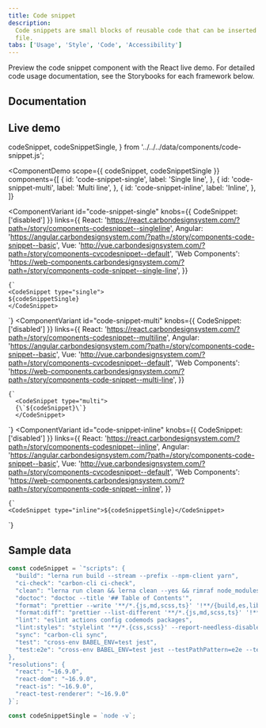 ```yaml
---
title: Code snippet
description:
  Code snippets are small blocks of reusable code that can be inserted in a code
  file.
tabs: ['Usage', 'Style', 'Code', 'Accessibility']
---
```


<PageDescription>

Preview the code snippet component with the React live demo. For detailed code
usage documentation, see the Storybooks for each framework below.

</PageDescription>

## Documentation

<Row className="resource-card-group">
<Column colLg={4} colMd={4} noGutterSm>
  <ResourceCard
    subTitle="React"
    href="https://react.carbondesignsystem.com/?path=/story/components-codesnippet--inline"
    >

<MdxIcon name="react" />

  </ResourceCard>
</Column>
<Column colLg={4} colMd={4} noGutterSm>
  <ResourceCard
      subTitle="Web Components"
      href="https://web-components.carbondesignsystem.com/?path=/story/components-code-snippet--single-line"
      >

<MdxIcon name="webcomponents" />

  </ResourceCard>
</Column>
<Column colLg={4} colMd={4} noGutterSm>
  <ResourceCard
      subTitle="Angular (Community)"
      href="https://angular.carbondesignsystem.com/?path=/story/components-code-snippet--basic"
      >

<MdxIcon name="angular" />

  </ResourceCard>
</Column>
<Column colLg={4} colMd={4} noGutterSm>
  <ResourceCard
      subTitle="Vue (Community)"
      href="http://vue.carbondesignsystem.com/?path=/story/components-cvcodesnippet--default"
      >

<MdxIcon name="vue" />

  </ResourceCard>
</Column>
</Row>

## Live demo

  codeSnippet,
  codeSnippetSingle,
} from '../../../data/components/code-snippet.js';

<ComponentDemo
  scope={{ codeSnippet, codeSnippetSingle }}
  components={[
    {
      id: 'code-snippet-single',
      label: 'Single line',
    },
    {
      id: 'code-snippet-multi',
      label: 'Multi line',
    },
    {
      id: 'code-snippet-inline',
      label: 'Inline',
    },
  ]}
>
  <ComponentVariant
    id="code-snippet-single"
    knobs={{ CodeSnippet: ['disabled'] }}
    links={{
      React:
        'https://react.carbondesignsystem.com/?path=/story/components-codesnippet--singleline',
      Angular:
        'https://angular.carbondesignsystem.com/?path=/story/components-code-snippet--basic',
      Vue: 'http://vue.carbondesignsystem.com/?path=/story/components-cvcodesnippet--default',
      'Web Components':
        'https://web-components.carbondesignsystem.com/?path=/story/components-code-snippet--single-line',
    }}
  >
    {`
    <CodeSnippet type="single">
    ${codeSnippetSingle}
    </CodeSnippet>
`}
  </ComponentVariant>
  <ComponentVariant
    id="code-snippet-multi"
    knobs={{ CodeSnippet: ['disabled'] }}
    links={{
      React:
        'https://react.carbondesignsystem.com/?path=/story/components-codesnippet--multiline',
      Angular:
        'https://angular.carbondesignsystem.com/?path=/story/components-code-snippet--basic',
      Vue: 'http://vue.carbondesignsystem.com/?path=/story/components-cvcodesnippet--default',
      'Web Components':
        'https://web-components.carbondesignsystem.com/?path=/story/components-code-snippet--multi-line',
    }}
  >
    {`
      <CodeSnippet type="multi">
      {\`${codeSnippet}\`}
      </CodeSnippet>
  `}
  </ComponentVariant>
  <ComponentVariant
    id="code-snippet-inline"
    knobs={{ CodeSnippet: ['disabled'] }}
    links={{
      React:
        'https://react.carbondesignsystem.com/?path=/story/components-codesnippet--inline',
      Angular:
        'https://angular.carbondesignsystem.com/?path=/story/components-code-snippet--basic',
      Vue: 'http://vue.carbondesignsystem.com/?path=/story/components-cvcodesnippet--default',
      'Web Components':
        'https://web-components.carbondesignsystem.com/?path=/story/components-code-snippet--inline',
    }}
  >
    {`
    <CodeSnippet type="inline">${codeSnippetSingle}</CodeSnippet>
`}
  </ComponentVariant>
</ComponentDemo>

## Sample data

```javascript
const codeSnippet = `"scripts": {
  "build": "lerna run build --stream --prefix --npm-client yarn",
  "ci-check": "carbon-cli ci-check",
  "clean": "lerna run clean && lerna clean --yes && rimraf node_modules",
  "doctoc": "doctoc --title '## Table of Contents'",
  "format": "prettier --write '**/*.{js,md,scss,ts}' '!**/{build,es,lib,storybook,ts,umd}/**'",
  "format:diff": "prettier --list-different '**/*.{js,md,scss,ts}' '!**/{build,es,lib,storybook,ts,umd}/**' '!packages/components/**'",
  "lint": "eslint actions config codemods packages",
  "lint:styles": "stylelint '**/*.{css,scss}' --report-needless-disables --report-invalid-scope-disables",
  "sync": "carbon-cli sync",
  "test": "cross-env BABEL_ENV=test jest",
  "test:e2e": "cross-env BABEL_ENV=test jest --testPathPattern=e2e --testPathIgnorePatterns='examples,/packages/components/,/packages/react/'"
},
"resolutions": {
  "react": "~16.9.0",
  "react-dom": "~16.9.0",
  "react-is": "~16.9.0",
  "react-test-renderer": "~16.9.0"
}`;

const codeSnippetSingle = `node -v`;
```
